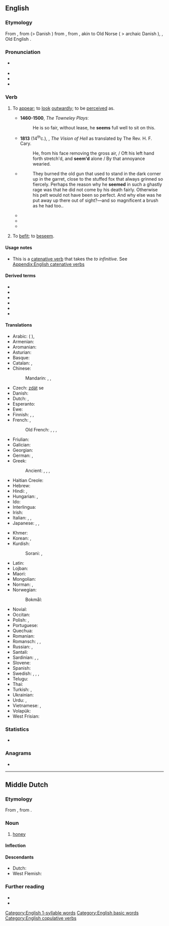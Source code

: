 {{also|Seem}}
==English==

===Etymology===
From {{etyl|enm|en}} {{m|enm|semen||to seem, befit, be becoming}}, from {{etyl|non|en}} {{m|non|sœma||to conform to, beseem, befit}} (> Danish {{m|da|sømme||beseem}}) from {{m|non|sœmr||fitting, seemly}}, from {{etyl|gem-pro|en}} {{m|gem-pro|*sōmijaną||to unite, fit}}, akin to Old Norse {{m|non|sómi|sōmi|honour}} ( > archaic Danish {{m|da|somme||decent comportment}}), {{etyl|ang|en}} {{m|ang|sēman||to reconcile, bring an agreement}}, Old English {{m|ang|sōm||agreement}}.

===Pronunciation===
* {{a|UK|US}} {{IPA|/siːm/|lang=en}}
* {{audio|en-us-seem.ogg|Audio (US)|lang=en}}
* {{rhymes|iːm|lang=en}}
* {{homophones|lang=en|seam|seme}}

===Verb===
{{en-verb}}

# {{lb|en|copulative}} To [[appear]]; to [[look]] [[outwardly]]; to be [[perceive]]d as.
#: {{ux|en|He '''seems''' to be ill.&nbsp;&nbsp; Her eyes '''seem''' blue.}}
#* '''1460-1500''', ''The Towneley Plays''ː
#*: He is so fair, without lease, he '''seems''' full well to sit on this.
#* '''1813''' (14<sup>th</sup>c.), {{w|Dante Alighieri}}, ''The Vision of Hell'' as translated by The Rev. H. F. Cary.
#*: He, from his face removing the gross air, / Oft his left hand forth stretch'd, and '''seem'd''' alone / By that annoyance wearied.
#* {{RQ:RJfrs AmtrPqr|1|030}}
#*: They burned the old gun that used to stand in the dark corner up in the garret, close to the stuffed fox that always grinned so fiercely. Perhaps the reason why he '''seemed''' in such a ghastly rage was that he did not come by his death fairly. Otherwise his pelt would not have been so perfect. And why else was he put away up there out of sight?—and so magnificent a brush as he had too.{{nb...}}.
#* {{quote-book|year=1918|author={{w|W. B. Maxwell}}|title=The Mirror and the Lamp
|chapter=2|url=http://openlibrary.org/works/OL1097634W
|passage=''That'' the young Mr. Churchills liked—but they did not like him coming round of an evening and drinking weak whisky-and-water while he held forth on railway debentures and corporation loans. Mr. Barrett, however, by fawning and flattery, '''seemed''' to be able to make not only Mrs. Churchill but everyone else do what he desired.}}
#* {{quote-book|year=1963|author={{w|Margery Allingham}}|title={{w|The China Governess}}
|chapter=19|url=http://openlibrary.org/works/OL2004261W
|passage=Meanwhile Nanny Broome was recovering from her initial panic and '''seemed''' anxious to make up for any kudos she might have lost, by exerting her personality to the utmost. She took the policeman's helmet and placed it on a chair, and unfolded his tunic to shake it and fold it up again for him.}}
#* {{quote-journal|date=August 5, 2012|author=Nathan Rabin
|title=[http://www.avclub.com/articles/i-love-lisa,83183/ TV: Review: THE SIMPSONS (CLASSIC): “I Love Lisa”] (season 4, episode 15; originally aired 02/11/1993)
|passage=So while Ralph generally '''seems''' to inhabit a different, more glorious and joyful universe than everyone else here his yearning and heartbreak are eminently relateable. Ralph sometimes appears to be a magically demented sprite who has assumed the form of a boy, but he’s never been more poignantly, nakedly, movingly human than he is here.}}
# {{lb|en|obsolete}} To [[befit]]; to [[beseem]].
#: {{rfquotek|Spenser}}

====Usage notes====
* This is a [[catenative verb]] that takes the ''to infinitive''. See [[Appendix:English catenative verbs]]

====Derived terms====
* {{l|en|meseems}}
* {{l|en|seeming}}
* {{l|en|seemingly}}
* {{l|en|seemly}}
* {{l|en|seemlihood}}
* {{l|en|seemliness}}

====Translations====
{{trans-see|to appear, to seem|look}}

{{trans-top|to appear}}
* Arabic: {{t|ar|بَدَا}} ({{qualifier|present tense:}} {{t|ar|يَبْدُو}}), {{t+|ar|ظَهَرَ}}
* Armenian: {{t+|hy|թվալ}}
* Aromanian: {{t|rup|par}}
* Asturian: {{t+|ast|paecer}}
* Basque: {{t-needed|eu}}
* Catalan: {{t+|ca|semblar}}, {{t+|ca|parèixer}}
* Chinese:
*: Mandarin: {{t+|cmn|好像|tr=hǎoxiàng|sc=Hani}}, {{t+|cmn|顯得|sc=Hani}}, {{t+|cmn|显得|tr=xiǎnde|sc=Hani}}
* Czech: [[zdát]] se
* Danish: {{t+|da|synes}}
* Dutch: {{t+|nl|lijken}}, {{t+|nl|schijnen}}
* Esperanto: {{t+|eo|ŝajni}}
* Ewe: {{t|ee|dze}}
* Finnish: {{t+|fi|näyttää}}, {{t+|fi|tuntua}}, {{t+|fi|vaikuttaa}}
* French: {{t+|fr|sembler}}, {{t+|fr|paraître}}
*: Old French: {{t|fro|sanbler}}, {{t|fro|sembler}}, {{t|fro|sambler}}, {{t|fro|senbler}}
* Friulian: {{t|fur|parê}}
* Galician: {{t+|gl|parecer}}
* Georgian: {{t|ka|ჩანს}}
* German: {{t+|de|scheinen}}, {{t+|de|dünken}}
* Greek: {{t+|el|φαίνομαι|}}
*: Ancient: {{t|grc|φαίνω|alt=φαίνομαι}}, {{t|grc|δοκέω}}, {{t|grc|εἴδομαι}}, {{t|grc|ἔοικα}}
* Haitian Creole: {{t|ht|sanble}}
* Hebrew: {{t|he|נראה|tr=nir'á}}
* Hindi: {{t+|hi|लगना|tr=lagnā}}, {{t|hi|दिखना|tr=dikhnā|sc=Deva}}
* Hungarian: {{t+|hu|látszik}}, {{t+|hu|tűnik}}
* Ido: {{t+|io|semblar}}
* Interlingua: {{t|ia|parer}}
* Irish: {{t|ga|taibhsigh}}
* Italian: {{t+|it|sembrare}}, {{t+|it|parere}}, {{t+|it|apparire}}
* Japanese: {{t+|ja|らしい|alt=...らしい|tr=...rashii}}, {{t+|ja|そう|alt=...そう|tr=...-sō}}, {{t|ja|ように見える|alt=...ように見える|tr=...yō-ni mieru}}
{{trans-mid}}
* Khmer: {{t|km|ហាក់ដូចជា|tr=hak dooc cie|sc=Khmr}}
* Korean: {{t+|ko|보이다|sc=Hang}}, {{t+|ko|같다|alt=~인 것 같다|sc=Kore}}
* Kurdish:
*: Sorani: {{t|ku|دیاره‌}}, {{t|ku|وا دیاره‌}}
* Latin: {{t|la|videor}}
* Lojban: {{t|jbo|simlu}}
* Maori: {{t|mi|ngia}}
* Mongolian: {{t-needed|mn}}
* Norman: {{t|nrf|semblier}}, {{t|nrf|pathaître}}
* Norwegian:
*: Bokmål: {{t+|nb|synes}}
* Novial: {{t|nov|sembla}}
* Occitan: {{t+|oc|paréisser}}
* Polish: {{t+|pl|wyglądać}}, {{t+|pl|wydawać się}}
* Portuguese: {{t+|pt|parecer}}
* Quechua: {{t|qu|rikch'ay}}
* Romanian: {{t+|ro|părea}}
* Romansch: {{t|rm|parair}}, {{t|rm|pareir}}, {{t|rm|parer}}
* Russian: {{t+|ru|каза́ться|impf}}, {{t+|ru|показа́ться|pf}}
* Santali: {{t|sat|ᱧᱮᱞ|tr=nyel|sc=Olck}}
* Sardinian: {{t|sc|parrere}}, {{t|sc|parri}}, {{t|sc|parriri}}
* Slovene: {{t|sl|zdeti se}}
* Spanish: {{t+|es|parecer}}
* Swedish: {{t+|sv|förefalla}}, {{t+|sv|verka}}, {{t+|sv|tyckas}}, {{t+|sv|synas}}
* Telugu: {{t|te|అనిపించు|tr=anipiMcu}}
* Thai: {{t|th|ดูเหมือน|tr=doo mĕuan}}
* Turkish: {{t+|tr|görünmek}}, {{t+|tr|gözükmek}}
* Ukrainian: {{t|uk|здава́тися}}
* Urdu: {{t|ur|لگنا|tr=lagnā}}, {{t|ur|دکھایا|tr=dikhnā|sc=ur-Arab}}
* Vietnamese: {{t|vi|dường như}}, {{t|vi|có vẻ như}}
* Volapük: {{t+|vo|jinön}}
* West Frisian: {{t|fy|lykje}}
{{trans-bottom}}

===Statistics===
* {{rank|character|taking|information|467|seem|book|story|deep}}

===Anagrams===
* {{anagrams|en|Esme|Esmé|emes|mese|seme|semé|smee}}

[[Category:English 1-syllable words]]
[[Category:English basic words]]
[[Category:English copulative verbs]]

----

==Middle Dutch==

===Etymology===
From {{inh|dum|odt|sēm}}, from {{inh|dum|gem-pro|*saimaz}}.

===Noun===
{{dum-noun|head=sêem|m}}

# [[honey]]

====Inflection====
{{rfinfl|dum|noun}}

====Descendants====
* Dutch: {{l|nl|zeem}}
* West Flemish: {{l|vls|zêem}}

===Further reading===
* {{R:VMNW|ID53472}}
* {{R:MNW|50938}}
